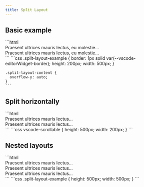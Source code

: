 ```yaml
---
title: Split Layout
---
```



<Imports />

## Basic example

<Demo>
  <BasicExample />
  <Fragment slot="html">
    ```html
    <div slot="start" class="split-layout-content">
      Praesent ultrices mauris lectus, eu molestie...
    </div>
    <div slot="end" class="split-layout-content">
      Praesent ultrices mauris lectus, eu molestie...
    </div>
    ```
  </Fragment>
  <Fragment slot="css">
    ```css
    .split-layout-example {
      border: 1px solid var(--vscode-editorWidget-border);
      height: 200px;
      width: 500px;
    }

    .split-layout-content {
      overflow-y: auto;
    }
    ```

  </Fragment>
</Demo>

## Split horizontally

<Demo>
  <HorizontalExample />
  <Fragment slot="html">
    ```html
    <vscode-split-layout class="split-layout-example" split="vertical">
      <div slot="start" class="split-layout-content start">
        Praesent ultrices mauris lectus...
      </div>
      <div slot="end" class="split-layout-content">
        Praesent ultrices mauris lectus...
      </div>
    </vscode-split-layout>
    ```
  </Fragment>
  <Fragment slot="css">
    ```css
    vscode-scrollable {
      height: 500px;
      width: 200px;
    }
    ```
  </Fragment>
</Demo>

## Nested layouts

<Demo>
  <NestedExample />
  <Fragment slot="html">
    ```html
    <vscode-split-layout class="split-layout-example">
      <div slot="start">
        Praesent ultrices mauris lectus...
      </div>
      <vscode-split-layout split="horizontal" slot="end">
        <div slot="start">
          Praesent ultrices mauris lectus...
        </div>
        <div slot="end">
          Praesent ultrices mauris lectus...
        </div>
      </vscode-split-layout>
    </vscode-split-layout>
    ```
  </Fragment>
  <Fragment slot="css">
    ```css
    .split-layout-example {
      height: 500px;
      width: 500px;
    }
    ```
  </Fragment>
</Demo>
